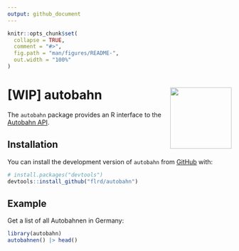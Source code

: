 ```yaml
---
output: github_document
---
```


<!-- README.md is generated from README.Rmd. Please edit that file -->

```r
knitr::opts_chunk$set(
  collapse = TRUE,
  comment = "#>",
  fig.path = "man/figures/README-",
  out.width = "100%"
)
```

# [WIP] autobahn <img src="man/figures/logo.png" align="right" height="138" alt="" />

<!-- badges: start -->
<!-- badges: end -->

The `autobahn` package provides an R interface to the 
[Autobahn API](https://autobahn.api.bund.dev/). 

## Installation

You can install the development version of `autobahn` from [GitHub](https://github.com/) with:

``` r
# install.packages("devtools")
devtools::install_github("flrd/autobahn")
```

## Example

Get a list of all Autobahnen in Germany:

```r
library(autobahn)
autobahnen() |> head()
```
